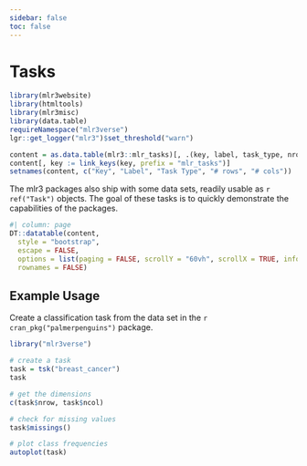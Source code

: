 ```yaml
---
sidebar: false
toc: false
---
```


# Tasks

```r
library(mlr3website)
library(htmltools)
library(mlr3misc)
library(data.table)
requireNamespace("mlr3verse")
lgr::get_logger("mlr3")$set_threshold("warn")

content = as.data.table(mlr3::mlr_tasks)[, .(key, label, task_type, nrow, ncol)]
content[, key := link_keys(key, prefix = "mlr_tasks")]
setnames(content, c("Key", "Label", "Task Type", "# rows", "# cols"))
```

The mlr3 packages also ship with some data sets, readily usable as `r ref("Task")` objects.
The goal of these tasks is to quickly demonstrate the capabilities of the packages.

```r
#| column: page
DT::datatable(content,
  style = "bootstrap",
  escape = FALSE,
  options = list(paging = FALSE, scrollY = "60vh", scrollX = TRUE, info = FALSE),
  rownames = FALSE)
```

## Example Usage

Create a classification task from the data set in the `r cran_pkg("palmerpenguins")` package.

```r
library("mlr3verse")

# create a task
task = tsk("breast_cancer")
task

# get the dimensions
c(task$nrow, task$ncol)

# check for missing values
task$missings()

# plot class frequencies
autoplot(task)
```
